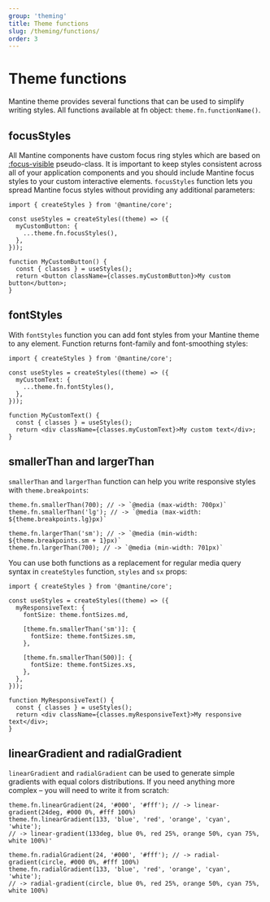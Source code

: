 ```yaml
---
group: 'theming'
title: Theme functions
slug: /theming/functions/
order: 3
---
```


# Theme functions

Mantine theme provides several functions that can be used to simplify writing styles.
All functions available at fn object: `theme.fn.functionName()`.

## focusStyles

All Mantine components have custom focus ring styles which are based on [:focus-visible](https://developer.mozilla.org/en-US/docs/Web/CSS/:focus-visible)
pseudo-class. It is important to keep styles consistent across all of your application components and you should
include Mantine focus styles to your custom interactive elements. `focusStyles` function lets you spread Mantine focus styles
without providing any additional parameters:

```tsx
import { createStyles } from '@mantine/core';

const useStyles = createStyles((theme) => ({
  myCustomButton: {
    ...theme.fn.focusStyles(),
  },
}));

function MyCustomButton() {
  const { classes } = useStyles();
  return <button className={classes.myCustomButton}>My custom button</button>;
}
```

## fontStyles

With `fontStyles` function you can add font styles from your Mantine theme to any element.
Function returns font-family and font-smoothing styles:

```tsx
import { createStyles } from '@mantine/core';

const useStyles = createStyles((theme) => ({
  myCustomText: {
    ...theme.fn.fontStyles(),
  },
}));

function MyCustomText() {
  const { classes } = useStyles();
  return <div className={classes.myCustomText}>My custom text</div>;
}
```

## smallerThan and largerThan

`smallerThan` and `largerThan` function can help you write responsive styles with `theme.breakpoints`:

```tsx
theme.fn.smallerThan(700); // -> `@media (max-width: 700px)`
theme.fn.smallerThan('lg'); // -> `@media (max-width: ${theme.breakpoints.lg}px)`

theme.fn.largerThan('sm'); // -> `@media (min-width: ${theme.breakpoints.sm + 1}px)`
theme.fn.largerThan(700); // -> `@media (min-width: 701px)`
```

You can use both functions as a replacement for regular media query syntax in `createStyles` function, `styles` and `sx` props:

```tsx
import { createStyles } from '@mantine/core';

const useStyles = createStyles((theme) => ({
  myResponsiveText: {
    fontSize: theme.fontSizes.md,

    [theme.fn.smallerThan('sm')]: {
      fontSize: theme.fontSizes.sm,
    },

    [theme.fn.smallerThan(500)]: {
      fontSize: theme.fontSizes.xs,
    },
  },
}));

function MyResponsiveText() {
  const { classes } = useStyles();
  return <div className={classes.myResponsiveText}>My responsive text</div>;
}
```

## linearGradient and radialGradient

`linearGradient` and `radialGradient` can be used to generate simple gradients with equal colors distributions.
If you need anything more complex – you will need to write it from scratch:

```tsx
theme.fn.linearGradient(24, '#000', '#fff'); // -> linear-gradient(24deg, #000 0%, #fff 100%)
theme.fn.linearGradient(133, 'blue', 'red', 'orange', 'cyan', 'white');
// -> linear-gradient(133deg, blue 0%, red 25%, orange 50%, cyan 75%, white 100%)'

theme.fn.radialGradient(24, '#000', '#fff'); // -> radial-gradient(circle, #000 0%, #fff 100%)
theme.fn.radialGradient(133, 'blue', 'red', 'orange', 'cyan', 'white');
// -> radial-gradient(circle, blue 0%, red 25%, orange 50%, cyan 75%, white 100%)
```

